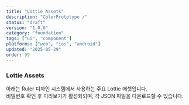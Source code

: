 ```yaml
---
title: "Lottie Assets"
description: "ColorPrototype /"
status: "draft"
version: "1.0.0"
category: "foundation"
tags: ["ui", "component"]
platforms: ["web", "ios", "android"]
updated: "2025-05-29"
order: 99
---
```



### Lottie Assets

아래는 Ruler 디자인 시스템에서 사용하는 주요 Lottie 애셋입니다.  
비밀번호 확인 후 미리보기가 활성화되며, 각 JSON 파일을 다운로드할 수 있습니다.

<LottieAssetList />

